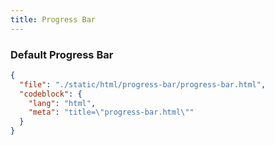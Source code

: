 ```yaml
---
title: Progress Bar
---
```


### Default Progress Bar

<ComponentPreview src="/progress-bar/progress-bar" />

```json doc-gen:file
{
  "file": "./static/html/progress-bar/progress-bar.html",
  "codeblock": {
    "lang": "html",
    "meta": "title=\"progress-bar.html\""
  }
}
```

